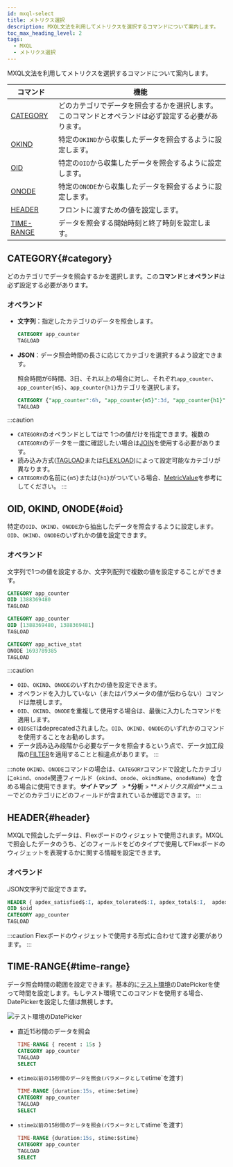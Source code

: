 ```yaml
---
id: mxql-select
title: メトリクス選択
description: MXQL文法を利用してメトリクスを選択するコマンドについて案内します。
toc_max_heading_level: 2
tags:
  - MXQL
  - メトリクス選択
---
```


MXQL文法を利用してメトリクスを選択するコマンドについて案内します。

| コマンド                      | 機能                                                  |
| ------------------------- | --------------------------------------------------- |
| [CATEGORY](#category)     | どのカテゴリでデータを照会するかを選択します。このコマンドとオペランドは必ず設定する必要があります。  |
| [OKIND](#oid)             | 特定の`OKIND`から収集したデータを照会するように設定します。                   |
| [OID](#oid)               | 特定の`OID`から収集したデータを照会するように設定します。                     |
| [ONODE](#oid)             | 特定の`ONODE`から収集したデータを照会するように設定します。                   |
| [HEADER](#header)         | フロントに渡すための値を設定します。                                  |
| [TIME-RANGE](#time-range) | データを照会する開始時刻と終了時刻を設定します。                            |

## CATEGORY{#category}

どのカテゴリでデータを照会するかを選択します。この**コマンド**と**オペランド**は必ず設定する必要があります。 

### オペランド

-   **文字列**：指定したカテゴリのデータを照会します。

    ```sql title='조회시간에 상관없이 항상 app_counter 카테고리의 데이터를 로드합니다.''
    CATEGORY app_counter
    TAGLOAD
    ```

-   **JSON**：データ照会時間の長さに応じてカテゴリを選択するよう設定できます。

    照会時間が6時間、3日、それ以上の場合に対し、それぞれ`app_counter`、`app_counter{m5}`、`app_counter{h1}`カテゴリを選択します。

    ```sql
    CATEGORY {"app_counter":6h, "app_counter{m5}":3d, "app_counter{h1}":unlimit } 
    TAGLOAD 
    ```

:::caution

-   `CATEGORY`のオペランドとしてはで 1つの値だけを指定できます。複数の`CATEGORY`のデータを一度に確認したい場合は[JOIN](mxql-calculate#join)を使用する必要があります。
-   読み込み方式([TAGLOAD](mxql-loading#tagload)または[FLEXLOAD](mxql-loading#flexload))によって設定可能なカテゴリが異なります。 
-   `CATEGORY`の名前に`{m5}`または`{h1}`がついている場合、[MetricValue](mxql-guide#metric-value)を参考にしてください。
    :::

## OID, OKIND, ONODE{#oid}

特定の`OID`、`OKIND`、`ONODE`から抽出したデータを照会するように設定します。`OID`、`OKIND`、`ONODE`のいずれかの値を設定できます。

### オペランド

文字列で1つの値を設定するか、文字列配列で複数の値を設定することができます。 

```sql title='예시 1'
CATEGORY app_counter
OID 1388369480
TAGLOAD
```

```sql title='예시 2'
CATEGORY app_counter
OID [1388369480, 1388369481] 
TAGLOAD
```

```sql title='예시 3'
CATEGORY app_active_stat
ONODE 1693789385
TAGLOAD
```

:::caution

-   `OID`、`OKIND`、`ONODE`のいずれかの値を設定できます。 
-   オペランドを入力していない（またはパラメータの値が伝わらない）コマンドは無視します。
-   `OID`、`OKIND`、`ONODE`を重複して使用する場合は、最後に入力したコマンドを適用します。
-   `OIDSET`はdeprecatedされました。`OID`、`OKIND`、`ONODE`のいずれかのコマンドを使用することをお勧めします。
-   データ読み込み段階から必要なデータを照会するという点で、データ加工段階の[FILTER](mxql-calculate#filter)を適用することと相違点があります。
    :::

:::note
`OKIND`、`ONODE`コマンドの場合は、`CATEGORY`コマンドで設定したカテゴリに`okind`、`onode`関連フィールド（`okind`、`onode`、`okindName`、`onodeName`）を含める場合に使用できます。**_サイトマップ_**　> **\*分析** > **_メトリクス照会_**メニューでどのカテゴリにどのフィールドが含まれているか確認できます。 
:::

## HEADER{#header}

MXQLで照会したデータは、Flexボードのウィジェットで使用されます。MXQLで照会したデータのうち、どのフィールドをどのタイプで使用してFlexボードのウィジェットを表現するかに関する情報を設定できます。

### オペランド

JSON文字列で設定できます。 

```sql title='예시'
HEADER { apdex_satisfied$:I, apdex_tolerated$:I, apdex_total$:I,  apdex$:F, category: app_counter}
OID $oid
CATEGORY app_counter
TAGLOAD
```

:::caution
Flexボードのウィジェットで使用する形式に合わせて渡す必要があります。
:::

## TIME-RANGE{#time-range}

データ照会時間の範囲を設定できます。基本的に[テスト環境](mxql-guide#test-env)のDatePickerを使って時間を設定します。もしテスト環境でこのコマンドを使用する場合、DatePickerを設定した値は無視します。 

![テスト環境のDatePicker](https://img.whatap.io/media/images/mxql-8.png)

-   直近15秒間のデータを照会

    ```sql
    TIME-RANGE { recent : 15s }
    CATEGORY app_counter
    TAGLOAD
    SELECT
    ```

-   `etime以前の15秒間のデータを照会(パラメータとして`etime\`を渡す)

    ```sql
    TIME-RANGE {duration:15s, etime:$etime}
    CATEGORY app_counter
    TAGLOAD
    SELECT
    ```

-   `stime以前の15秒間のデータを照会(パラメータとして`stime\`を渡す)

    ```sql
    TIME-RANGE {duration:15s, stime:$stime}
    CATEGORY app_counter
    TAGLOAD
    SELECT
    ```
